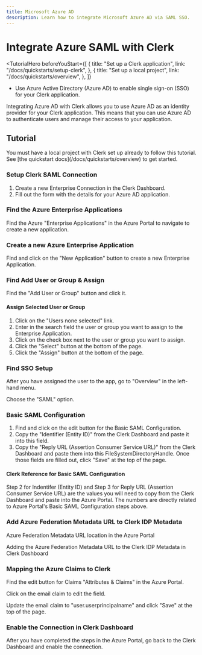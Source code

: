 ```yaml
---
title: Microsoft Azure AD
description: Learn how to integrate Microsoft Azure AD via SAML SSO.
---
```


# Integrate Azure SAML with Clerk

<TutorialHero
  beforeYouStart={[
    {
      title: "Set up a Clerk application",
      link: "/docs/quickstarts/setup-clerk",
    },
    {
      title: "Set up a local project",
      link: "/docs/quickstarts/overview",
    },
  ]}
>

- Use Azure Active Directory (Azure AD) to enable single sign-on (SSO) for your Clerk application.

</TutorialHero>

Integrating Azure AD with Clerk allows you to use Azure AD as an identity provider for your Clerk application. This means that you can use Azure AD to authenticate users and manage their access to your application.

## Tutorial

<Callout type="info">
  You must have a local project with Clerk set up already to follow this tutorial. See [the quickstart docs](/docs/quickstarts/overview) to get started.
</Callout>

<Steps>

### Setup Clerk SAML Connection

1. Create a new Enterprise Connection in the Clerk Dashboard. 
2. Fill out the form with the details for your Azure AD application.

<Images 
  width={3024}
  height={1652}
  src="/docs/images/authentication/saml/azure/azure-saml-clerk-create-connection.avif"
  alt="Steps to create a new Enterprise Connection in the Clerk Dashboard and fill out the form with the details for your Azure AD application"
/>

### Find the Azure Enterprise Applications 

Find the Azure "Enterprise Applications" in the Azure Portal to navigate to create a new application.
<Images 
  width={3024}
  height={1652}
  src="/docs/images/authentication/saml/azure/azure-ad-ent-applications-location.avif"
  alt="Find the Azure Enterprise Applications in the Azure Portal"
/>

###  Create a new Azure Enterprise Application

Find and click on the "New Application" button to create a new Enterprise Application.
<Images 
  width={3024}
  height={1652}
  src="/docs/images/authentication/saml/azure/azure-new-app.avif"
  alt="Create a new Azure Enterprise Application in the Azure Portal"
/>

###  Find Add User or Group & Assign

Find the "Add User or Group" button and click it.
<Images 
  width={3024}
  height={1652}
  src="/docs/images/authentication/saml/azure/find-add-user.avif"
  alt="Pointing to find the 'Add User or Group' button and click it"
/>

#### Assign Selected User or Group

1. Click on the "Users none selected" link.
2. Enter in the search field the user or group you want to assign to the Enterprise Application.
3. Click on the check box next to the user or group you want to assign.
4. Click the "Select" button at the bottom of the page.
5. Click the "Assign" button at the bottom of the page.

<Images 
width={3024} 
height={1652} 
src="/docs/images/authentication/saml/azure/assign-user-to-app.avif" 
alt="Steps to assign User or Group to the Enterprise Azure Application" 
/>

### Find SSO Setup

After you have assigned the user to the app, go to "Overview" in the left-hand menu.
<Images
  width={3024}
  height={1652}
  src="/docs/images/authentication/saml/azure/find-sso-setup.avif"
  alt="Pointing to find the SSO Setup in the Azure Portal in the Overview section"
/>

Choose the "SAML" option.

### Basic SAML Configuration
1. Find and click on the edit button for the Basic SAML Configuration.
2. Copy the "Identifier (Entity ID)" from the Clerk Dashboard and paste it into this field.
3. Copy the "Reply URL (Assertion Consumer Service URL)" from the Clerk Dashboard and paste them into this FileSystemDirectoryHandle.
Once those fields are filled out, click "Save" at the top of the page.

<Images 
width={3024} 
height={1652} 
src="/docs/images/authentication/saml/azure/azure-basic-saml-configuration.avif" 
alt="Steps to configure the Basic SAML Configuration in the Azure Portal" 
/>

#### Clerk Reference for Basic SAML Configuration
Step 2 for Indentifer (Entity ID) and Step 3 for Reply URL (Assertion Consumer Service URL) are the values you will need to copy from the Clerk Dashboard and paste into the Azure Portal.
The numbers are directly related to Azure Portal's Basic SAML Configuration steps above. 
<Images 
  width={3024}
  height={1652}
  src="/docs/images/authentication/saml/azure/clerk-side-azure-basic-saml-config.avif"
  alt="Clerk Reference for Basic SAML Configuration in the Azure Portal"
/>

### Add Azure Federation Metadata URL to Clerk IDP Metadata

Azure Federation Metadata URL location in the Azure Portal
<Images 
  width={3024}
  height={1652}
  src="/docs/images/authentication/saml/azure/federation-url-azure-side.avif"
  alt="Azure Federation Metadata URL location in the Azure Portal"
/>

Adding the Azure Federation Metadata URL to the Clerk IDP Metadata in Clerk Dashboard
<Images
  width={3024}
  height={1652}
  src="/docs/images/authentication/saml/azure/federation-url-clerk-side.avif"
  alt="Adding the Azure Federation Metadata URL to the Clerk IDP Metadata in Clerk Dashboard"
/>

### Mapping the Azure Claims to Clerk 

Find the edit button for Claims "Attributes & Claims" in the Azure Portal.
<Images 
  width={3024}
  height={1652}
  src="/docs/images/authentication/saml/azure/find-edit-attributes-claims.avif"
  alt="Mapping the Azure Claims to Clerk in the Azure Portal"
/>

Click on the email claim to edit the field. 
<Images 
  width={3024}
  height={1652}
  src="/docs/images/authentication/saml/azure/click-email-claim-to-edit.avif"
  alt="Click on the email claim to edit the field in the Azure Portal"
/>

Update the email claim to "user.userprincipalname" and click "Save" at the top of the page.
<Images 
  width={3024}
  height={1652}
  src="/docs/images/authentication/saml/azure/mail-to-user-userprinciplename.avif"
  alt="Update the email claim to 'user.userprincipalname' and click 'Save' at the top of the page in the Azure Portal"
/>

### Enable the Connection in Clerk Dashboard

After you have completed the steps in the Azure Portal, go back to the Clerk Dashboard and enable the connection.
<Images 
  width={3024}
  height={1652}
  src="/docs/images/authentication/saml/azure/enable-connection-clerk.avif"
  alt="Enable the connection in the Clerk Dashboard"
/>

</Steps>